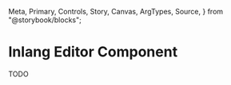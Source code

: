   Meta,
  Primary,
  Controls,
  Story,
  Canvas,
  ArgTypes,
  Source,
} from "@storybook/blocks";

# Inlang Editor Component

TODO 